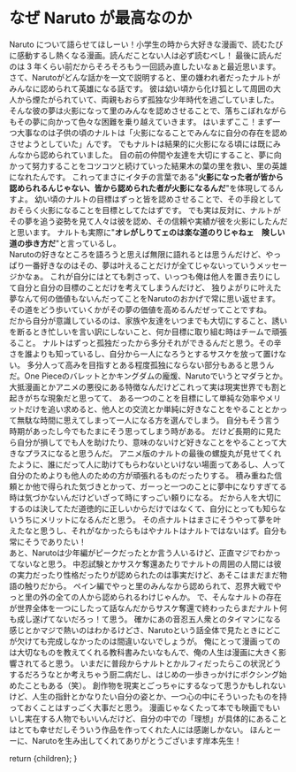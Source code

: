 
# なぜ Naruto が最高なのか

Naruto について語らせてほしーい！小学生の時から大好きな漫画で、読むたびに感動するし熱くなる漫画。読んだことない人は必ず読むべし！
最後に読んだのは 3 年くらい前だからそろそろもう一回読み直したいなぁと最近思います。
<br />
さて、Narutoがどんな話かを一文で説明すると、里の嫌われ者だったナルトがみんなに認められて英雄になる話です。
彼は幼い頃から化け狐として周囲の大人から煙たがられていて、両親もおらず孤独な少年時代を過ごしていました。
そんな彼の夢は火影になって里のみんなを認めさせることで、落ちこぼれながらもその夢に向かって色々な困難を乗り越えていきます。
はいまずここ！まず一つ大事なのは子供の頃のナルトは「火影になることでみんなに自分の存在を認めさせようとしていた」んです。
でもナルトは結果的に火影になる頃には既にみんなから認められていました。 目の前の仲間や友達を大切にすること、夢に向かって努力することをコツコツと続けていった結果木の葉の里を救い、里の英雄になれたんです。
これってまさにイタチの言葉である"**火影になった者が皆から認められるんじゃない、皆から認められた者が火影になるんだ**"を体現してるんすよ。
幼い頃のナルトの目標はずっと皆を認めさせることで、その手段としておそらく火影になることを目標としてたはずです。
でも実は反対に、ナルトがその夢を追う姿勢を見て人々は彼を認め、その信頼や実績が彼を火影にしたんだと思います。
ナルトも実際に"**オレがしりてェのは楽な道のりじゃねェ　険しい道の歩き方だ**"と言っているし。
<br />
Narutoの好きなところを語ろうと思えば無限に語れるとは思うんだけど、やっぱり一番好きなのはその、夢は叶えることだけが全てじゃないっていうメッセージかなぁ。
これが自分にはとても刺さって、いっつも俺は他人を置き去りにして自分と自分の目標のことだけを考えてしまうんだけど、
独りよがりに叶えた夢なんて何の価値もないんだってことをNarutoのおかげで常に思い返せます。
その道をどう歩いていくかがその夢の価値を高めるんだぜってことですね。
<br />
だから自分が意識しているのは、家族や友達をいつまでも大切にすること、誘いを断るとき忙しいを言い訳にしないこと、何か目標に取り組む時はチームで頑張ること。
ナルトはずっと孤独だったから多分それができるんだと思う。その辛さを誰よりも知っているし、自分から一人になろうとするサスケを放って置けない。
多分人って高みを目指すとある程度孤独にならない部分もあると思うんだ。One Pieceのバレットとかキングダムの龐煖、Narutoでいうとマダラとか。
大抵漫画とかアニメの悪役にある特徴なんだけどこれって実は現実世界でも割と起きがちな現象だと思ってて、
ある一つのことを目標にして単純な効率やメリットだけを追い求めると、他人との交流とか単純に好きなことをやることとかって無駄な時間に思えてしまって一人になる方を選んでしまう。
自分もそう言う時期があったし今でもたまにそう思ってしまう時がある。
だけど長期的に見たら自分が損してでも人を助けたり、意味のないけど好きなことをやることって大きなプラスになると思うんだ。
アニメ版のナルトの最後の螺旋丸が見せてくれたように、誰にだって人に助けてもらわないといけない場面ってあるし、人って自分のためよりも他人のための方が頑張れるものだったりする。
積み重ねた信頼とか他で得られた気づきとかって、ガーっと一つのことに夢中になりすぎてる時は気づかないんだけどいざって時にすっごい頼りになる。
だから人を大切にするのは決してただ道徳的に正しいからだけではなくて、自分にとっても知らないうちにメリットになるんだと思う。
その点ナルトはまさにそうやって夢を叶えたなと思うし、それがなかったらもはやナルトはナルトではないはず。自分も常にそうでありたい！
<br />
あと、Narutoは少年編がピークだったとか言う人いるけど、正直マジでわかってないなと思う。
中忍試験とかサスケ奪還あたりでナルトの周囲の人間には彼の実力だったり性格だったりが認められたのは事実だけど、あそこはまだまだ物語の触りだから。
ペイン編でやっと里のみんなから認められて、忍界大戦でやっと里の外の全ての人から認められるわけじゃんか。
で、そんなナルトの存在が世界全体を一つにしたって話なんだからサスケ奪還で終わったらまだナルト何も成し遂げてないだろっ！て思う。
確かにあの音忍五人衆とのタイマンになる感じとかマジで熱いのはわかるけどさ、Narutoという話全体で見たときにどこが欠けても完成しなかったのは間違いないでしょうが。
俺にとって漫画ってのは大切なものを教えてくれる教科書みたいなもんで、俺の人生は漫画に大きく影響されてると思う。
いまだに普段からナルトとかルフィだったらこの状況どうするだろうなとか考えちゃう厨二病だし、はじめの一歩きっかけにボクシング始めたこともある（笑）。
創作物を現実とごっちゃにするなって思うかもしれないけど、人生の指針とかなりたい自分の姿とか、一つ心の中にそういったものを持っておくことはすっごく大事だと思う。
漫画じゃなくたって本でも映画でもいいし実在する人物でもいいんだけど、自分の中での「理想」が具体的にあることはとても幸せだしそういう作品を作ってくれた人には感謝しかない。
ほんとーーに、Narutoを生み出してくれてありがとうございます岸本先生！


  return <MdxLayout>{children}</MdxLayout>;
}
